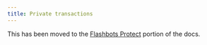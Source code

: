 ```yaml
---
title: Private transactions
---
```



This has been moved to the [Flashbots Protect](/flashbots-protect/additional-documentation/eth-sendPrivateTransaction) portion of the docs.
